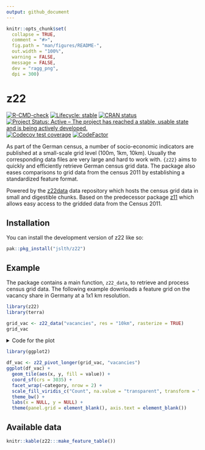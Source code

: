 ```yaml
---
output: github_document
---
```


<!-- README.md is generated from README.Rmd. Please edit that file -->

```r
knitr::opts_chunk$set(
  collapse = TRUE,
  comment = "#>",
  fig.path = "man/figures/README-",
  out.width = "100%",
  warning = FALSE,
  message = FALSE,
  dev = "ragg_png",
  dpi = 300)
```

# z22

<!-- badges: start -->
[![R-CMD-check](https://github.com/JsLth/z22/actions/workflows/R-CMD-check.yaml/badge.svg)](https://github.com/JsLth/z22/actions/workflows/R-CMD-check.yaml)
[![Lifecycle: stable](https://img.shields.io/badge/lifecycle-stable-brightgreen.svg)](https://lifecycle.r-lib.org/articles/stages.html#stable)
[![CRAN status](https://www.r-pkg.org/badges/version/z22)](https://CRAN.R-project.org/package=z22)
[![Project Status: Active – The project has reached a stable, usable state and is being actively developed.](https://www.repostatus.org/badges/latest/active.svg)](https://www.repostatus.org/#active)
[![Codecov test coverage](https://codecov.io/gh/JsLth/z22/branch/main/graph/badge.svg)](https://app.codecov.io/gh/JsLth/z22?branch=main)
[![CodeFactor](https://www.codefactor.io/repository/github/jslth/z22/badge/main)](https://www.codefactor.io/repository/github/jslth/z22/overview/main)
<!-- badges: end -->

As part of the German census, a number of socio-economic indicators are
published at a small-scale grid level (100m, 1km, 10km). Usually the
corresponding data files are very large and hard to work with. `{z22}` aims to
quickly and efficiently retrieve German census grid data. The package also
eases comparisons to grid data from the census 2011 by establishing a
standardized feature format.

Powered by the [z22data](https://github.com/jslth/z22data) data repository
which hosts the census grid data in small and digestible chunks. Based on the
predecessor package [z11](https://github.com/stefanjuenger/z11/) which allows
easy access to the gridded data from the Census 2011.


## Installation

You can install the development version of z22 like so:

```r
pak::pkg_install("jslth/z22")
```


## Example

The package contains a main function, `z22_data`, to retrieve and process census
grid data. The following example downloads a feature grid on the vacancy share
in Germany at a 1x1 km resolution.

```r
library(z22)
library(terra)

grid_vac <- z22_data("vacancies", res = "10km", rasterize = TRUE)
grid_vac
```

<details><summary>Code for the plot</summary>
```r
library(ggplot2)

df_vac <- z22_pivot_longer(grid_vac, "vacancies")
ggplot(df_vac) +
  geom_tile(aes(x, y, fill = value)) +
  coord_sf(crs = 3035) + 
  facet_wrap(~category, nrow = 2) +
  scale_fill_viridis_c("Share", na.value = "transparent", transform = "log2") +
  theme_bw() +
  labs(x = NULL, y = NULL) +
  theme(panel.grid = element_blank(), axis.text = element_blank())
```
</details>

```r
library(ggplot2)

df_vac <- z22_pivot_longer(grid_vac, "vacancies")
ggplot(df_vac) +
  geom_tile(aes(x, y, fill = value)) +
  coord_sf(crs = 3035) + 
  facet_wrap(~category, nrow = 2) +
  scale_fill_viridis_c("Count", na.value = "transparent", transform = "log2") +
  theme_bw() +
  labs(x = NULL, y = NULL) +
  theme(panel.grid = element_blank(), axis.text = element_blank())
```

## Available data

```r
knitr::kable(z22:::make_feature_table())
```

